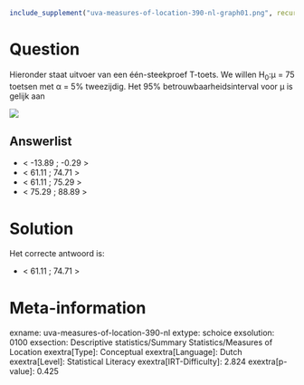 ```r
include_supplement("uva-measures-of-location-390-nl-graph01.png", recursive = TRUE)
```

Question
========

Hieronder staat uitvoer van een één-steekproef T-toets. We willen H~0~:μ
= 75 toetsen met α = 5% tweezijdig. Het 95% betrouwbaarheidsinterval
voor μ is gelijk aan

![](uva-measures-of-location-390-nl-graph01.png)

Answerlist
----------

* < -13.89 ; -0.29 >
* < 61.11 ; 74.71 >
* < 61.11 ; 75.29 >
* < 75.29 ; 88.89 >

Solution
========

Het correcte antwoord is: 

* < 61.11 ; 74.71 >

Meta-information
================
exname: uva-measures-of-location-390-nl
extype: schoice
exsolution: 0100
exsection: Descriptive statistics/Summary Statistics/Measures of Location
exextra[Type]: Conceptual
exextra[Language]: Dutch
exextra[Level]: Statistical Literacy
exextra[IRT-Difficulty]: 2.824
exextra[p-value]: 0.425
